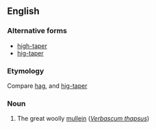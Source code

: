 ==English==

===Alternative forms===
* [[high-taper]]
* [[hig-taper]]

===Etymology===
Compare [[hag]], and [[hig-taper]]

===Noun===
{{en-noun}}

# {{context|botany}} The great woolly [[mullein]] (''[[Verbascum thapsus]]'')
